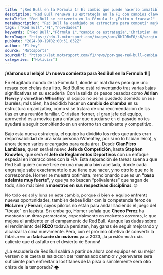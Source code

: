 ```yaml
---
title: "¡Red Bull en la Fórmula 1! El cambio que puede hacerlo imbatible"
description: "Red Bull renueva su estrategia en la F1 con cambios clave en su equipo. ¿Serán suficientes para enfrentar a la feroz competencia? Descúbrelo aquí."
metaTitle: "Red Bull se reinventa en la Fórmula 1: ¿Éxito o fracaso?"
metaDescription: "Red Bull ha cambiado su estructura para competir mejor en la F1. ¿La estrategia funcionará frente a la feroz competencia? ¡Entérate ya!"
tags: ["Red Bull","F1","novedades"]
keywords: ["Red Bull","Fórmula 1","cambio de estrategia","Christian Horner","Checo Pérez"]
heroImage: "https://cdn-1.motorsport.com/images/amp/6b7DBmE0/s6/sergio-perez-red-bull-racing-r-2.jpg"
pubDate: "2024-09-19T02:00:51.832Z"
author: "F1 Hoy"
source: "Motosports"
sourceUrl: "https://lat.motorsport.com/f1/news/por-que-red-bull-cambia-la-organizacion-de-su-equipo-de-f1/10655528/?utm_source=RSS&utm_medium=referral&utm_campaign=RSS-F1&utm_term=News&utm_content=lat"
categories: ["Noticias"]
---
```

**¡Vámonos al relajo! Un nuevo comienzo para Red Bull en la Fórmula 1! 🚀**

En el agitado mundo de la Fórmula 1, donde un mal día es peor que una resaca con chelas de a litro, Red Bull se está reinventando tras varias bajas significativas en su escudería. Con la salida de pesos pesados como **Adrian Newey** y **Jonathan Wheatley**, el equipo no se ha quedado dormido en sus laureles; más bien, ha decidido hacer un **cambio de chamba** en su estructura organizativa, como si se tratara de una recomendación de las tías en una reunión familiar. Christian Horner, el gran jefe del equipo, aprovechó esta movida para enfatizar que quedarse en el pasado no les ayudará a seguir compitiendo en un entorno tan cambiante y competitivo.

Bajo esta nueva estrategia, el equipo ha dividido los roles que antes eran responsabilidad de una sola persona (Wheatley, por si no lo habían leído), y ahora tienen varios encargados para cada área. Desde **GianPiero Lambiase**, quien será el nuevo **Jefe de Competición**, hasta **Stephen Knowles**, que será el **Jefe de Reglamentos Deportivos** con un enfoque especial en interacciones con la FIA. Esta separación de tareas suena a que Red Bull quiere convertirse en una máquina bien aceitada, donde cada engranaje sabe exactamente lo que tiene que hacer, y no otro lo que no le corresponde. Horner se muestra optimista, mencionando que es un **"paso adelante muy fuerte"**, y que ya no buscan “polivalentes” que hagan de todo, sino más bien a **maestros en sus respectivas disciplinas**. 🤓

No todo es sol y luna en este cambio, porque si bien el equipo enfrenta nuevas oportunidades, también deben lidiar con la competencia feroz de **McLaren** y **Ferrari**, cuyos pilotos no están para andar haciendo el juego del "tócate" en la pista. Sin embargo, Horner señala que **Checo Pérez** ha mostrado un ritmo prometedor, especialmente en recientes carreras, lo que mejora el ambiente en el campamento de Red Bull. Aunque las dudas sobre el rendimiento del **RB20** todavía persisten, hay ganas de seguir mejorando y alcanzar la cima nuevamente. Pero, con el próximo objetivo de convertir la fábrica en un **fabricante de motores** para 2026, ¡la presión está más caliente que el asfalto en el desierto de Sonora! 

¿La escudería de Red Bull saldrá a partir de ahora con equipos en su mejor versión o le caerá la maldición del “demasiado cambio”? ¿Renovarse será suficiente para enfrentar a los titanes de la pista o simplemente será otro chiste de la temporada? 🌪️


